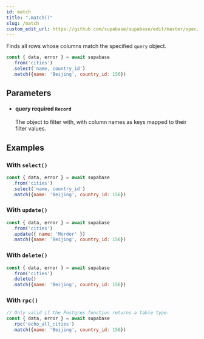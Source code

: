 ```yaml
---
id: match
title: ".match()"
slug: /match
custom_edit_url: https://github.com/supabase/supabase/edit/master/spec/supabase_js_v1.yml
---
```


Finds all rows whose columns match the specified `query` object.

```js
const { data, error } = await supabase
  .from('cities')
  .select('name, country_id')
  .match({name: 'Beijing', country_id: 156})
```


## Parameters


<ul className="method-list-group">
  
<li className="method-list-item">
  <h4 className="method-list-item-label">
    <span className="method-list-item-label-name">
      query
    </span>
    <span className="method-list-item-label-badge required">
      required
    </span>
    <span className="method-list-item-validation">
      <code>Record</code>
    </span>
  </h4>
  <div class="method-list-item-description">

The object to filter with, with column names as keys mapped
              to their filter values.

  </div>
  
</li>

</ul>














## Examples

### With `select()`



```js
const { data, error } = await supabase
  .from('cities')
  .select('name, country_id')
  .match({name: 'Beijing', country_id: 156})
```

### With `update()`



```js
const { data, error } = await supabase
  .from('cities')
  .update({ name: 'Mordor' })
  .match({name: 'Beijing', country_id: 156})
```

### With `delete()`



```js
const { data, error } = await supabase
  .from('cities')
  .delete()
  .match({name: 'Beijing', country_id: 156})
```

### With `rpc()`



```js
// Only valid if the Postgres function returns a table type.
const { data, error } = await supabase
  .rpc('echo_all_cities')
  .match({name: 'Beijing', country_id: 156})
```